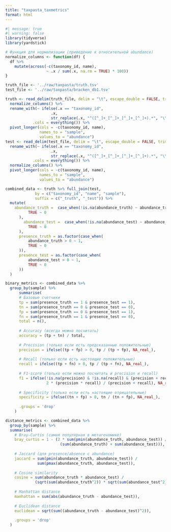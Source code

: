 ```yaml
---
title: "taxpasta_taxmetrics"
format: html
---
```


```r
#| message: true
#| warning: false
library(tidyverse)
library(yardstick)
```

```r
# Функция для нормализации (приведение к относительной abundance)
normalize_columns <- function(df) {
  df %>%
    mutate(across(-c(taxonomy_id, name), 
                  ~ .x / sum(.x, na.rm = TRUE) * 100))
}
```


```r
truth_file <- '../raw/taxpasta/truth.tsv'
test_file <- '../raw/taxpasta/bracken_db1.tsv'
```

```r
truth <- read_delim(truth_file, delim = "\t", escape_double = FALSE, trim_ws = TRUE) %>% 
  normalize_columns() %>%
  rename_with(~ ifelse(.x == "taxonomy_id",
                    .x,
                    str_replace(.x, "^([^_]+_[^_]+_[^_]+_[^_]+).*", "\\1")),
            .cols = everything()) %>% 
  pivot_longer(cols = -c(taxonomy_id, name),
               names_to = "sample",
               values_to = "abundance")
test <- read_delim(test_file, delim = "\t", escape_double = FALSE, trim_ws = TRUE) %>%
  rename_with(~ ifelse(.x == "taxonomy_id",
                    .x,
                    str_replace(.x, "^([^_]+_[^_]+_[^_]+_[^_]+).*", "\\1")),
            .cols = everything()) %>% 
  normalize_columns() %>%
  pivot_longer(cols = -c(taxonomy_id, name),
               names_to = "sample",
               values_to = "abundance")
```

```r
combined_data <- truth %>% full_join(test, 
             by = c("taxonomy_id", "name", "sample"),
             suffix = c("_truth", "_test")) %>% 
  mutate(
    abundance_truth =  case_when(!is.na(abundance_truth) ~ abundance_truth,
          TRUE ~ 0
      ),
        abundance_test =  case_when(!is.na(abundance_test) ~ abundance_test,
          TRUE ~ 0
      ),
      presence_truth = as.factor(case_when(
          abundance_truth > 0 ~ 1,
          TRUE ~ 0
      )),
      presence_test = as.factor(case_when(
          abundance_test > 0 ~ 1,
          TRUE ~ 0
      ))
  )
```


```r
binary_metrics <- combined_data %>% 
  group_by(sample) %>%
      summarise(
      # Базовые счетчики
      tp = sum(presence_truth == 1 & presence_test == 1),
      tn = sum(presence_truth == 0 & presence_test == 0),
      fp = sum(presence_truth == 0 & presence_test == 1),
      fn = sum(presence_truth == 1 & presence_test == 0),
      total = n(),
      
      # Accuracy (всегда можно посчитать)
      accuracy = (tp + tn) / total,
      
      # Precision (только если есть предсказанные положительные)
      precision = ifelse((tp + fp) > 0, tp / (tp + fp), NA_real_),
      
      # Recall (только если есть настоящие положительные)
      recall = ifelse((tp + fn) > 0, tp / (tp + fn), NA_real_),
      
      # F1-score (только если можно посчитать и precision и recall)
      f1 = ifelse(!is.na(precision) & !is.na(recall) & (precision + recall) > 0,
                  2 * (precision * recall) / (precision + recall), NA_real_),
      
      # Specificity (только если есть настоящие отрицательные)
      specificity = ifelse((tn + fp) > 0, tn / (tn + fp), NA_real_),
      
      .groups = 'drop'
    )
```

```r
distance_metrics <- combined_data %>%
  group_by(sample) %>%
  summarise(
    # Bray-Curtis (самая популярная в метагеномике)
    bray_curtis = 1 - (2 * sum(pmin(abundance_truth, abundance_test)) / 
                        (sum(abundance_truth) + sum(abundance_test))),
    
    # Jaccard (для presence/absence с abundance)
    jaccard = sum(pmin(abundance_truth, abundance_test)) / 
              sum(pmax(abundance_truth, abundance_test)),
    
    # Cosine similarity
    cosine = sum(abundance_truth * abundance_test) / 
             (sqrt(sum(abundance_truth^2)) * sqrt(sum(abundance_test^2))),
    
    # Manhattan distance
    manhattan = sum(abs(abundance_truth - abundance_test)),
    
    # Euclidean distance
    euclidean = sqrt(sum((abundance_truth - abundance_test)^2)),
    
    .groups = 'drop'
  )
```